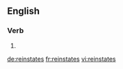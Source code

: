 ==English==

===Verb===
{{head|en}}

# {{en-third-person singular of|reinstate}}

[[de:reinstates]]
[[fr:reinstates]]
[[vi:reinstates]]